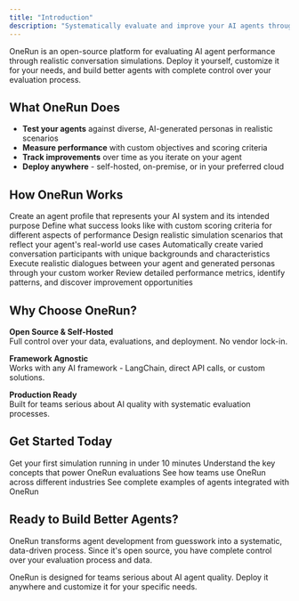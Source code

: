 ```yaml
---
title: "Introduction"
description: "Systematically evaluate and improve your AI agents through realistic conversation simulations"
---
```


OneRun is an open-source platform for evaluating AI agent performance through realistic conversation simulations. Deploy it yourself, customize it for your needs, and build better agents with complete control over your evaluation process.

## What OneRun Does

- **Test your agents** against diverse, AI-generated personas in realistic scenarios
- **Measure performance** with custom objectives and scoring criteria  
- **Track improvements** over time as you iterate on your agent
- **Deploy anywhere** - self-hosted, on-premise, or in your preferred cloud

## How OneRun Works

<Steps>
  <Step title="Define Your Agent">
    Create an agent profile that represents your AI system and its intended purpose
  </Step>
  <Step title="Set Evaluation Objectives">
    Define what success looks like with custom scoring criteria for different aspects of performance
  </Step>
  <Step title="Create Test Scenarios">
    Design realistic simulation scenarios that reflect your agent's real-world use cases
  </Step>
  <Step title="Generate Diverse Personas">
    Automatically create varied conversation participants with unique backgrounds and characteristics
  </Step>
  <Step title="Run Conversations">
    Execute realistic dialogues between your agent and generated personas through your custom worker
  </Step>
  <Step title="Analyze Results">
    Review detailed performance metrics, identify patterns, and discover improvement opportunities
  </Step>
</Steps>

## Why Choose OneRun?

**Open Source & Self-Hosted**  
Full control over your data, evaluations, and deployment. No vendor lock-in.

**Framework Agnostic**  
Works with any AI framework - LangChain, direct API calls, or custom solutions.

**Production Ready**  
Built for teams serious about AI quality with systematic evaluation processes.

## Get Started Today

<CardGroup cols={2}>
  <Card
    title="Quick Start Guide"
    href="/quickstart"
  >
    Get your first simulation running in under 10 minutes
  </Card>
  <Card
    title="Core Concepts"
    href="/concepts/projects"
  >
    Understand the key concepts that power OneRun evaluations
  </Card>
  <Card
    title="Use Cases & Examples"
    href="/use-cases"
  >
    See how teams use OneRun across different industries
  </Card>
  <Card
    title="Worker Examples"
    href="/concepts/workers"
  >
    See complete examples of agents integrated with OneRun
  </Card>
</CardGroup>

## Ready to Build Better Agents?

OneRun transforms agent development from guesswork into a systematic, data-driven process. Since it's open source, you have complete control over your evaluation process and data.

<Note>
OneRun is designed for teams serious about AI agent quality. Deploy it anywhere and customize it for your specific needs.
</Note>